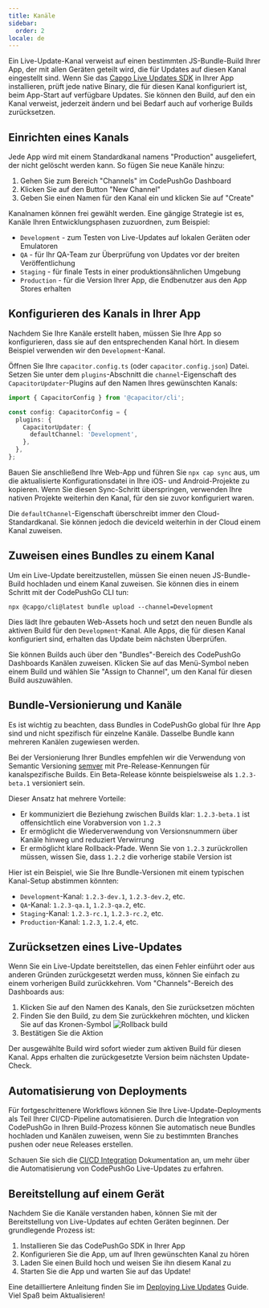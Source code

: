 ```yaml
---
title: Kanäle
sidebar:
  order: 2
locale: de
---
```



Ein Live-Update-Kanal verweist auf einen bestimmten JS-Bundle-Build Ihrer App, der mit allen Geräten geteilt wird, die für Updates auf diesen Kanal eingestellt sind. Wenn Sie das [Capgo Live Updates SDK](/docs/getting-started/quickstart/) in Ihrer App installieren, prüft jede native Binary, die für diesen Kanal konfiguriert ist, beim App-Start auf verfügbare Updates. Sie können den Build, auf den ein Kanal verweist, jederzeit ändern und bei Bedarf auch auf vorherige Builds zurücksetzen.

## Einrichten eines Kanals

Jede App wird mit einem Standardkanal namens "Production" ausgeliefert, der nicht gelöscht werden kann. So fügen Sie neue Kanäle hinzu:

1. Gehen Sie zum Bereich "Channels" im CodePushGo Dashboard
2. Klicken Sie auf den Button "New Channel"
3. Geben Sie einen Namen für den Kanal ein und klicken Sie auf "Create"

Kanalnamen können frei gewählt werden. Eine gängige Strategie ist es, Kanäle Ihren Entwicklungsphasen zuzuordnen, zum Beispiel:

- `Development` - zum Testen von Live-Updates auf lokalen Geräten oder Emulatoren
- `QA` - für Ihr QA-Team zur Überprüfung von Updates vor der breiten Veröffentlichung
- `Staging` - für finale Tests in einer produktionsähnlichen Umgebung
- `Production` - für die Version Ihrer App, die Endbenutzer aus den App Stores erhalten

## Konfigurieren des Kanals in Ihrer App

Nachdem Sie Ihre Kanäle erstellt haben, müssen Sie Ihre App so konfigurieren, dass sie auf den entsprechenden Kanal hört. In diesem Beispiel verwenden wir den `Development`-Kanal.

Öffnen Sie Ihre `capacitor.config.ts` (oder `capacitor.config.json`) Datei. Setzen Sie unter dem `plugins`-Abschnitt die `channel`-Eigenschaft des `CapacitorUpdater`-Plugins auf den Namen Ihres gewünschten Kanals:

```ts
import { CapacitorConfig } from '@capacitor/cli';

const config: CapacitorConfig = {
  plugins: {
    CapacitorUpdater: {
      defaultChannel: 'Development',
    },
  },
};
```

Bauen Sie anschließend Ihre Web-App und führen Sie `npx cap sync` aus, um die aktualisierte Konfigurationsdatei in Ihre iOS- und Android-Projekte zu kopieren. Wenn Sie diesen Sync-Schritt überspringen, verwenden Ihre nativen Projekte weiterhin den Kanal, für den sie zuvor konfiguriert waren.

<Aside type="caution">

Die `defaultChannel`-Eigenschaft überschreibt immer den Cloud-Standardkanal. Sie können jedoch die deviceId weiterhin in der Cloud einem Kanal zuweisen.

</Aside>

## Zuweisen eines Bundles zu einem Kanal

Um ein Live-Update bereitzustellen, müssen Sie einen neuen JS-Bundle-Build hochladen und einem Kanal zuweisen. Sie können dies in einem Schritt mit der CodePushGo CLI tun:

```shell
npx @capgo/cli@latest bundle upload --channel=Development
```

Dies lädt Ihre gebauten Web-Assets hoch und setzt den neuen Bundle als aktiven Build für den `Development`-Kanal. Alle Apps, die für diesen Kanal konfiguriert sind, erhalten das Update beim nächsten Überprüfen.

Sie können Builds auch über den "Bundles"-Bereich des CodePushGo Dashboards Kanälen zuweisen. Klicken Sie auf das Menü-Symbol neben einem Build und wählen Sie "Assign to Channel", um den Kanal für diesen Build auszuwählen.

## Bundle-Versionierung und Kanäle

Es ist wichtig zu beachten, dass Bundles in CodePushGo global für Ihre App sind und nicht spezifisch für einzelne Kanäle. Dasselbe Bundle kann mehreren Kanälen zugewiesen werden.

Bei der Versionierung Ihrer Bundles empfehlen wir die Verwendung von Semantic Versioning [semver](https://semver.org/) mit Pre-Release-Kennungen für kanalspezifische Builds. Ein Beta-Release könnte beispielsweise als `1.2.3-beta.1` versioniert sein.

Dieser Ansatz hat mehrere Vorteile:

- Er kommuniziert die Beziehung zwischen Builds klar: `1.2.3-beta.1` ist offensichtlich eine Vorabversion von `1.2.3`
- Er ermöglicht die Wiederverwendung von Versionsnummern über Kanäle hinweg und reduziert Verwirrung
- Er ermöglicht klare Rollback-Pfade. Wenn Sie von `1.2.3` zurückrollen müssen, wissen Sie, dass `1.2.2` die vorherige stabile Version ist

Hier ist ein Beispiel, wie Sie Ihre Bundle-Versionen mit einem typischen Kanal-Setup abstimmen könnten:

- `Development`-Kanal: `1.2.3-dev.1`, `1.2.3-dev.2`, etc.
- `QA`-Kanal: `1.2.3-qa.1`, `1.2.3-qa.2`, etc.
- `Staging`-Kanal: `1.2.3-rc.1`, `1.2.3-rc.2`, etc.
- `Production`-Kanal: `1.2.3`, `1.2.4`, etc.

## Zurücksetzen eines Live-Updates

Wenn Sie ein Live-Update bereitstellen, das einen Fehler einführt oder aus anderen Gründen zurückgesetzt werden muss, können Sie einfach zu einem vorherigen Build zurückkehren. Vom "Channels"-Bereich des Dashboards aus:

<Steps>

1. Klicken Sie auf den Namen des Kanals, den Sie zurücksetzen möchten
2. Finden Sie den Build, zu dem Sie zurückkehren möchten, und klicken Sie auf das Kronen-Symbol
![Rollback build](/select_bundle.webp)
3. Bestätigen Sie die Aktion

</Steps>

Der ausgewählte Build wird sofort wieder zum aktiven Build für diesen Kanal. Apps erhalten die zurückgesetzte Version beim nächsten Update-Check.

## Automatisierung von Deployments

Für fortgeschrittenere Workflows können Sie Ihre Live-Update-Deployments als Teil Ihrer CI/CD-Pipeline automatisieren. Durch die Integration von CodePushGo in Ihren Build-Prozess können Sie automatisch neue Bundles hochladen und Kanälen zuweisen, wenn Sie zu bestimmten Branches pushen oder neue Releases erstellen.

Schauen Sie sich die [CI/CD Integration](/docs/getting-started/cicd-integration/) Dokumentation an, um mehr über die Automatisierung von CodePushGo Live-Updates zu erfahren.

## Bereitstellung auf einem Gerät

Nachdem Sie die Kanäle verstanden haben, können Sie mit der Bereitstellung von Live-Updates auf echten Geräten beginnen. Der grundlegende Prozess ist:

1. Installieren Sie das CodePushGo SDK in Ihrer App
2. Konfigurieren Sie die App, um auf Ihren gewünschten Kanal zu hören
3. Laden Sie einen Build hoch und weisen Sie ihn diesem Kanal zu
4. Starten Sie die App und warten Sie auf das Update!

Eine detailliertere Anleitung finden Sie im [Deploying Live Updates](/docs/getting-started/deploy/) Guide. Viel Spaß beim Aktualisieren!
